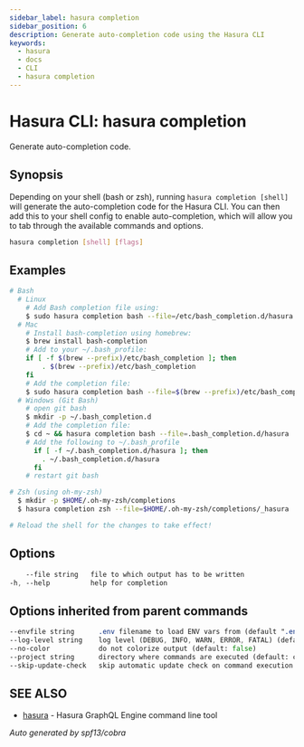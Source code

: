 ```yaml
---
sidebar_label: hasura completion
sidebar_position: 6
description: Generate auto-completion code using the Hasura CLI
keywords:
  - hasura
  - docs
  - CLI
  - hasura completion
---
```


# Hasura CLI: hasura completion

Generate auto-completion code.

## Synopsis

Depending on your shell (bash or zsh), running `hasura completion [shell]` will generate the auto-completion code for the Hasura CLI. You can then add this to your shell config to enable auto-completion, which will allow you to tab through the available commands and options.

```bash
hasura completion [shell] [flags]
```

## Examples

```bash
# Bash
  # Linux
    # Add Bash completion file using:
    $ sudo hasura completion bash --file=/etc/bash_completion.d/hasura
  # Mac
    # Install bash-completion using homebrew:
    $ brew install bash-completion
    # Add to your ~/.bash_profile:
    if [ -f $(brew --prefix)/etc/bash_completion ]; then
        . $(brew --prefix)/etc/bash_completion
    fi
    # Add the completion file:
    $ sudo hasura completion bash --file=$(brew --prefix)/etc/bash_completion.d/hasura
  # Windows (Git Bash)
    # open git bash
    $ mkdir -p ~/.bash_completion.d
    # Add the completion file:
    $ cd ~ && hasura completion bash --file=.bash_completion.d/hasura
    # Add the following to ~/.bash_profile
      if [ -f ~/.bash_completion.d/hasura ]; then
        . ~/.bash_completion.d/hasura
      fi
    # restart git bash

# Zsh (using oh-my-zsh)
  $ mkdir -p $HOME/.oh-my-zsh/completions
  $ hasura completion zsh --file=$HOME/.oh-my-zsh/completions/_hasura

# Reload the shell for the changes to take effect!
```

## Options

```sass
    --file string   file to which output has to be written
-h, --help          help for completion
```

## Options inherited from parent commands

```sass
--envfile string      .env filename to load ENV vars from (default ".env")
--log-level string    log level (DEBUG, INFO, WARN, ERROR, FATAL) (default "INFO")
--no-color            do not colorize output (default: false)
--project string      directory where commands are executed (default: current dir)
--skip-update-check   skip automatic update check on command execution
```

## SEE ALSO

- [hasura](/hasura-cli/commands/hasura.mdx) - Hasura GraphQL Engine command line tool

_Auto generated by spf13/cobra_
